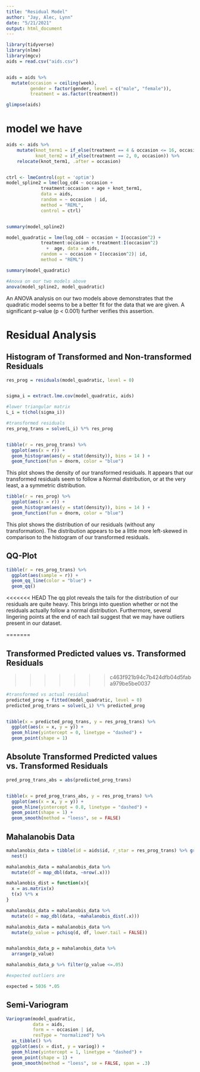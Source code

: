 ```yaml
---
title: "Residual Model"
author: "Jay, Alec, Lynn"
date: "5/21/2021"
output: html_document
---
```

```r
library(tidyverse)
library(nlme)
library(mgcv)
aids = read.csv("aids.csv")


aids = aids %>% 
  mutate(occasion = ceiling(week),
         gender = factor(gender, level = c("male", "female")),
         treatment = as.factor(treatment))

glimpse(aids)
```

# model we have

```r
aids <- aids %>% 
    mutate(knot_term1 = if_else(treatment == 4 & occasion <= 16, occasion^2, occasion),
           knot_term2 = if_else(treatment == 2, 0, occasion)) %>% 
    relocate(knot_term1, .after = occasion)


ctrl <- lmeControl(opt = 'optim')
model_spline2 = lme(log_cd4 ~ occasion + 
             treatment:occasion + age + knot_term1,
             data = aids,
             random = ~ occasion | id,
             method = "REML",
             control = ctrl)


summary(model_spline2)

```

```r
model_quadratic = lme(log_cd4 ~ occasion + I(occasion^2) + 
             treatment:occasion + treatment:I(occasion^2)
               +  age, data = aids,
             random = ~ occasion + I(occasion^2)| id,
             method = "REML")

summary(model_quadratic)
```

```r
#Anova on our two models above
anova(model_spline2, model_quadratic)
```
An ANOVA analysis on our two models above demonstrates that the quadratic model seems to be a better fit for the data that we are given. A significant p-value (p < 0.001) further verifies this assertion. 

# Residual Analysis  

## Histogram of Transformed and Non-transformed Residuals  
```r

res_prog = residuals(model_quadratic, level = 0)


sigma_i = extract.lme.cov(model_quadratic, aids)

#lower triangular matrix
L_i = t(chol(sigma_i))

#transformed residuals
res_prog_trans = solve(L_i) %*% res_prog


tibble(r = res_prog_trans) %>% 
  ggplot(aes(x = r)) +
  geom_histogram(aes(y = stat(density)), bins = 14 ) +
  geom_function(fun = dnorm, color = "blue")
```
This plot shows the density of our transformed residuals. It appears that our transformed residuals seem to follow a Normal distribution, or at the very least, a a symmetric distribution. 



```r
tibble(r = res_prog) %>% 
  ggplot(aes(x = r)) +
  geom_histogram(aes(y = stat(density)), bins = 14 ) +
  geom_function(fun = dnorm, color = "blue")
```
This plot shows the distribution of our residuals (without any transformation). The distribution appears to be a little more left-skewed in comparison to the histogram of our transformed residuals. 

## QQ-Plot  
```r
tibble(r = res_prog_trans) %>% 
  ggplot(aes(sample = r)) + 
  geom_qq_line(color = "blue") +
  geom_qq()
```
<<<<<<< HEAD
The qq plot reveals the tails for the distribution of our residuals are quite heavy. This brings into question whether or not the residuals actually follow a normal distribution. Furthermore, several lingering points at the end of each tail suggest that we may have outliers present in our dataset. 

=======

## Transformed Predicted values vs. Transformed Residuals  
>>>>>>> c463f921b94c7b424dfb04d5faba979be5be0037
```r
#transformed vs actual residual
predicted_prog = fitted(model_quadratic, level = 0)
predicted_prog_trans = solve(L_i) %*% predicted_prog


tibble(x = predicted_prog_trans, y = res_prog_trans) %>% 
  ggplot(aes(x = x, y = y)) +
  geom_hline(yintercept = 0, linetype = "dashed") + 
  geom_point(shape = 1)
```

## Absolute Transformed Predicted values vs. Transformed Residuals  
```r
pred_prog_trans_abs = abs(predicted_prog_trans)


tibble(x = pred_prog_trans_abs, y = res_prog_trans) %>% 
  ggplot(aes(x = x, y = y)) +
  geom_hline(yintercept = 0.8, linetype = "dashed") + 
  geom_point(shape = 1) +
  geom_smooth(method = "loess", se = FALSE)
```

## Mahalanobis Data  
```r
mahalanobis_data = tibble(id = aids$id, r_star = res_prog_trans) %>% group_by(id) %>% 
  nest()

mahalanobis_data = mahalanobis_data %>% 
  mutate(df = map_dbl(data, ~nrow(.x)))

mahalanobis_dist = function(x){
  x = as.matrix(x)
  t(x) %*% x
}

mahalanobis_data = mahalanobis_data %>% 
  mutate(d = map_dbl(data, ~mahalanobis_dist(.x)))

mahalanobis_data = mahalanobis_data %>% 
  mutate(p_value = pchisq(d, df, lower.tail = FALSE))


mahalanobis_data_p = mahalanobis_data %>% 
  arrange(p_value)

mahalanobis_data_p %>% filter(p_value <=.05)

```

```r
#expected outliers are

expected = 5036 *.05
```

## Semi-Variogram  
```r
Variogram(model_quadratic,
          data = aids,
          form = ~ occasion | id,
          resType = "normalized") %>% 
  as_tibble() %>% 
  ggplot(aes(x = dist, y = variog)) + 
  geom_hline(yintercept = 1, linetype = "dashed") +
  geom_point(shape = 1) +
  geom_smooth(method = "loess", se = FALSE, span = .3)
```

